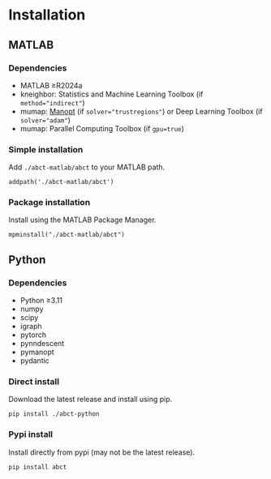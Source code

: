 # Installation

## MATLAB

### Dependencies

- MATLAB ≥R2024a
- kneighbor: Statistics and Machine Learning Toolbox (if `method="indirect"`)
- mumap: [Manopt](https://www.manopt.org/) (if `solver="trustregions"`) or Deep Learning Toolbox (if `solver="adam"`)
- mumap: Parallel Computing Toolbox (if `gpu=true`)

### Simple installation

Add `./abct-matlab/abct` to your MATLAB path.
```
addpath('./abct-matlab/abct')
```

### Package installation

Install using the MATLAB Package Manager.
```
mpminstall("./abct-matlab/abct")
```

## Python

### Dependencies

- Python ≥3.11
- numpy
- scipy
- igraph
- pytorch
- pynndescent
- pymanopt
- pydantic

### Direct install

Download the latest release and install using pip.
```
pip install ./abct-python
```

### Pypi install

Install directly from pypi (may not be the latest release).
```
pip install abct
```

